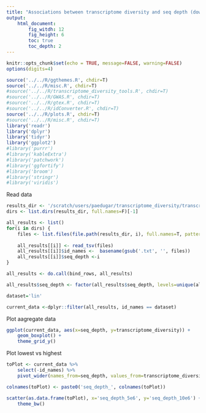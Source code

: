```yaml
---
title: "Associations between transcriptome diversity and seq depth (downsampling)"
output:
    html_document:
        fig_witdh: 12
        fig_height: 6
        toc: true
        toc_depth: 2
---
```



```r
knitr::opts_chunk$set(echo = TRUE, message=FALSE, warning=FALSE)
options(digits=4)
```

```r
source('../../R/ggthemes.R', chdir=T)
source('../../R/misc.R', chdir=T)
#source('../../R/transcriptome_diversity_tools.R', chdir=T)
#source('../../R/GWAS.R', chdir=T)
#source('../../R/gtex.R', chdir=T)
#source('../../R/idConverter.R', chdir=T)
source('../../R/plots.R', chdir=T)
#source('../../R/misc.R', chdir=T)
library('readr')
library('dplyr')
library('tidyr')
library('ggplot2')
#library('purrr')
#library('kableExtra')
#library('patchwork')
#library('ggfortify')
#library('broom')
#library('stringr')
#library('viridis')
```


Read data
```r
results_dir <- '/scratch/users/paedugar/transcriptome_diversity/transcriptome_diversity/sampled_reads'
dirs <- list.dirs(results_dir, full.names=F)[-1]

all_results <- list()
for(i in dirs) {
    files <- list.files(file.path(results_dir, i), full.names=T, pattern='.txt')
    
    all_results[[i]] <- read_tsv(files)
    all_results[[i]]$id_names <-  basename(gsub('.txt', '', files))
    all_results[[i]]$seq_depth <-i
}

all_results <- do.call(bind_rows, all_results)

all_results$seq_depth <- factor(all_results$seq_depth, levels=unique(all_results$seq_depth)[order(as.numeric(unique(all_results$seq_depth)), decreasing=F)], ordered=T)

```

```r
dataset='lin'
```

```r
current_data <-dplyr::filter(all_results, id_names == dataset)
```


Plot aagregate data
```r

ggplot(current_data, aes(x=seq_depth, y=transcriptome_diversity)) +
    geom_boxplot() +
    theme_grid_y() 

```

Plot lowest vs highest

```r

toPlot <- current_data %>%
    select(-id_names) %>% 
    pivot_wider(names_from=seq_depth, values_from=transcriptome_diversity)

colnames(toPlot) <- paste0('seq_depth_', colnames(toPlot))

scatter(as.data.frame(toPlot), x='seq_depth_5e6', y='seq_depth_10e6') +
    theme_bw()

```
